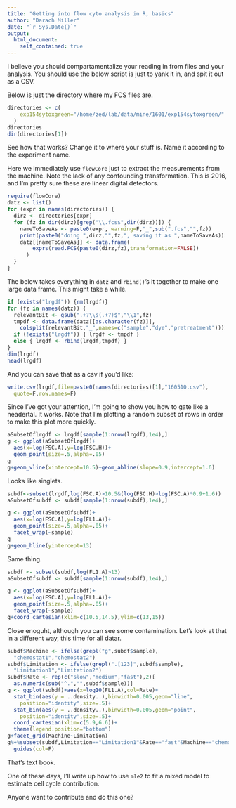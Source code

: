 ```yaml
---                                                                    
title: "Getting into flow cyto analysis in R, basics"
author: "Darach Miller"                                                   
date: "`r Sys.Date()`"                                                    
output:                                                                   
  html_document:                                                          
    self_contained: true                                                  
---                           
```


I believe you should compartamentalize your reading in from files
and your analysis. You should use the below script is just to 
yank it in, and spit it out as a CSV.

Below is just the directory where my FCS files are. 

```r
directories <- c(
    exp154sytoxgreen="/home/zed/lab/data/mine/1601/exp154sytoxgreen/"
  )
directories
dir(directories[1])
```

See how that works? Change it to where your stuff is. Name it
according to the experiment name.


Here we immediately use `flowCore` just to extract the measurements 
from the machine. Note the lack of any confounding transformation.
This is 2016, and I'm pretty sure these are linear digital detectors.

```r
require(flowCore)
datz <- list()
for (expr in names(directories)) {
  dirz <- directories[expr]
  for (fz in dir(dirz)[grep("\\.fcs$",dir(dirz))]) { 
    nameToSaveAs <- paste0(expr, warning=F,"_",sub(".fcs","",fz))
    print(paste0("doing ",dirz,"",fz,", saving it as ",nameToSaveAs))
    datz[[nameToSaveAs]] <- data.frame(
        exprs(read.FCS(paste0(dirz,fz),transformation=FALSE))
      )
  }
}
```

The below takes everything in `datz` and `rbind()`'s it together
to make one large data frame. This might take a while.

```r
if (exists("lrgdf")) {rm(lrgdf)}
for (fz in names(datz)) {
  relevantBit <- gsub(".+?\\s(.+?)$","\\1",fz)
  tmpdf <- data.frame(datz[[as.character(fz)]],
    colsplit(relevantBit,"_",names=c("sample","dye","pretreatment")))
  if (!exists("lrgdf")) { lrgdf <- tmpdf } 
  else { lrgdf <- rbind(lrgdf,tmpdf) }
}
dim(lrgdf)
head(lrgdf)
```

And you can save that as a csv if you'd like:

```r
write.csv(lrgdf,file=paste0(names(directories)[1],"160510.csv"),
  quote=F,row.names=F)
```

Since I've got your attention, I'm going to show you how to gate 
like a neadertal. It works.
Note that I'm plotting a random subset of rows in order to make this 
plot more quickly.

```r
aSubsetOflrgdf <- lrgdf[sample(1:nrow(lrgdf),1e4),]
g <- ggplot(aSubsetOflrgdf)+
  aes(x=log(FSC.A),y=log(FSC.H))+
  geom_point(size=.5,alpha=.05)
g
g+geom_vline(xintercept=10.5)+geom_abline(slope=0.9,intercept=1.6)
```

Looks like singlets.


```r
subdf<-subset(lrgdf,log(FSC.A)>10.5&(log(FSC.H)>log(FSC.A)*0.9+1.6))
aSubsetOfsubdf <- subdf[sample(1:nrow(subdf),1e4),]
```

```r
g <- ggplot(aSubsetOfsubdf)+
  aes(x=log(FSC.A),y=log(FL1.A))+
  geom_point(size=.5,alpha=.05)+
  facet_wrap(~sample)
g
g+geom_hline(yintercept=13)
```

Same thing.

```r
subdf <- subset(subdf,log(FL1.A)>13)
aSubsetOfsubdf <- subdf[sample(1:nrow(subdf),1e4),]
```

```r
g <- ggplot(aSubsetOfsubdf)+
  aes(x=log(FSC.A),y=log(FL1.A))+
  geom_point(size=.5,alpha=.05)+
  facet_wrap(~sample)
g+coord_cartesian(xlim=c(10.5,14.5),ylim=c(13,15))
```

Close enoguht, although you can see some contamination. Let's look
at that in a different way, this time for all datar.

```r
subdf$Machine <- ifelse(grepl("g",subdf$sample),
  "chemostat1","chemostat2")
subdf$Limitation <- ifelse(grepl(".[123]",subdf$sample),
  "Limitation1","Limitation2")
subdf$Rate <- rep(c("slow","medium","fast"),2)[
  as.numeric(sub("^.","",subdf$sample))]
g <- ggplot(subdf)+aes(x=log10(FL1.A),col=Rate)+
  stat_bin(aes(y = ..density..),binwidth=0.005,geom="line",
    position="identity",size=.5)+
  stat_bin(aes(y = ..density..),binwidth=0.005,geom="point",
    position="identity",size=.5)+
  coord_cartesian(xlim=c(5.9,6.6))+
  theme(legend.position="bottom")
g+facet_grid(Machine~Limitation)
g%+%subset(subdf,Limitation=="Limitation1"&Rate=="fast"&Machine=="chemostat2")+
  guides(col=F)
```

That's text book.

One of these days, I'll write up how to use `mle2` to fit a mixed
model to estimate cell cycle contribution.

Anyone want to contribute and do this one?

